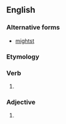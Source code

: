 ==English==

===Alternative forms===
* [[mightst]]

===Etymology===
{{suffix|might|est|lang=en}}

===Verb===
{{head|en|verb form|cat2=verb simple past forms|cat3=second-person singular forms}}

# {{lb|en|archaic}} {{second-person singular past of|may|lang=en}}

===Adjective===
{{head|en|superlative adjective}}

# {{lb|en|obsolete}} {{en-superlative of|might}}